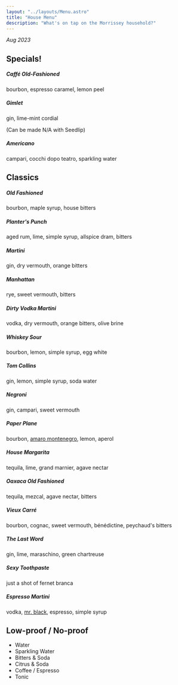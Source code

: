 ```yaml
---
layout: "../layouts/Menu.astro"
title: "House Menu"
description: "What's on tap on the Morrissey household?"
---
```


_Aug 2023_

## Specials!

##### Caffé Old-Fashioned

bourbon, espresso caramel, lemon peel

##### Gimlet

gin, lime-mint cordial

(Can be made N/A with Seedlip)

##### Americano

campari, cocchi dopo teatro, sparkling water

## Classics

##### Old Fashioned

bourbon, maple syrup, house bitters

##### Planter's Punch

aged rum, lime, simple syrup, allspice dram, bitters

##### Martini

gin, dry vermouth, orange bitters

##### Manhattan

rye, sweet vermouth, bitters

##### Dirty Vodka Martini

vodka, dry vermouth, orange bitters, olive brine

##### Whiskey Sour

bourbon, lemon, simple syrup, egg white

##### Tom Collins

gin, lemon, simple syrup, soda water

##### Negroni

gin, campari, sweet vermouth

##### Paper Plane

bourbon, [amaro montenegro](https://www.amaromontenegro.com/en), lemon, aperol

##### House Margarita

tequila, lime, grand marnier, agave nectar

##### Oaxaca Old Fashioned

tequila, mezcal, agave nectar, bitters

##### Vieux Carré

bourbon, cognac, sweet vermouth, bénédictine, peychaud's bitters

##### The Last Word

gin, lime, maraschino, green chartreuse

##### Sexy Toothpaste

just a shot of fernet branca

##### Espresso Martini

vodka, [mr. black](https://mrblack.co/us/), espresso, simple syrup

## Low-proof / No-proof

- Water
- Sparkling Water
- Bitters & Soda
- Citrus & Soda
- Coffee / Espresso
- Tonic
